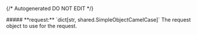 {/* Autogenerated DO NOT EDIT  */}

<Collapsible>
    ##### **request:** `dict[str, shared.SimpleObjectCamelCase]`
    The request object to use for the request.
    <Collapsible.Break/>
    <SimpleObjectCamelCase/>
</Collapsible>

